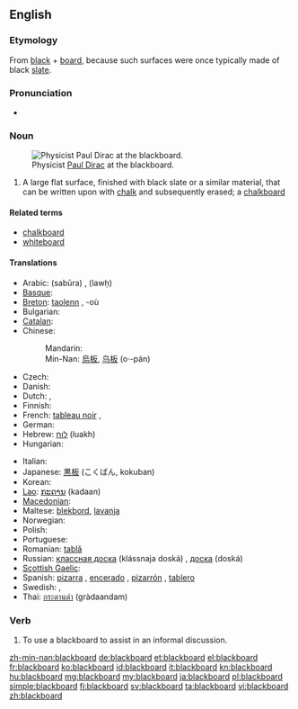 {{wikipedia}}
==English==

===Etymology===
From [[black]] + [[board]], because such surfaces were once typically made of black [[slate]].

===Pronunciation===
* {{audio|en-us-blackboard.ogg|Audio (US)}}

===Noun===
{{en-noun}}
[[Image:Diracb.jpg|thumb|right|Physicist [[w:Paul Dirac|Paul Dirac]] at the blackboard.]]

# A large flat surface, finished with black slate or a similar material, that can be written upon with [[chalk]] and subsequently erased; a [[chalkboard]]

====Related terms====
* [[chalkboard]]
* [[whiteboard]]

====Translations====
{{trans-top|a surface that can be written upon with chalk}}
* Arabic: {{Arab|[[سبورة]]}} (sabūra) {{f}}, {{Arab|[[لوح]]}} (lawḥ) {{m}}
* [[Basque]]: {{t-|eu|arbela|xs=Basque}}
* [[Breton]]: [[taolenn]] {{f}}, -où {{p}}
* Bulgarian: {{t|bg|черна дъска|f}}
* [[Catalan]]: {{t|ca|pissarra|f}}
* Chinese:
*: Mandarin: {{t-|cmn|黑板|tr=hēibǎn|sc=Hani}}
*: Min-Nan: [[烏板]], [[乌板]] (o·-pán)
* Czech: {{t-|cs|tabule|f}}
* Danish: {{t-|da|tavle|c}}
* Dutch: {{t+|nl|schoolbord|n}}, {{t|nl|bord|n}}
* Finnish: {{t+|fi|liitutaulu}}
* French: [[tableau noir]] {{m}}, {{t|fr|ardoise|f}}
* German: {{t+|de|Tafel|f}}
* Hebrew: [[לוח]] (luakh) {{m}}
* Hungarian: {{t|hu|iskolai tábla}}
{{trans-mid}}
* Italian: {{t+|it|lavagna|f}}
* Japanese: [[黒板]] (こくばん, kokuban)
* Korean: {{t+|ko|칠판|tr=chilpan|sc=Hang}}
* [[Lao]]: [[ກະດານ]] (kadaan)
* [[Macedonian]]: {{t-|mk|табла|f|tr=tábla}}
* Maltese: [[blekbord]], [[lavanja]]
* Norwegian: {{t|no|tavle|m|f}}
* Polish: {{t+|pl|tablica|f}}
* Portuguese: {{t|pt|lousa|f}}
* Romanian: [[tablă]] {{f}}
* Russian: [[классная доска]] (klássnaja doská) {{f}}, [[доска]] (doská) {{f}}
* [[Scottish Gaelic]]: {{t|gd|bòrd-dubh|m}}
* Spanish: [[pizarra]] {{f}}, [[encerado]] {{m}} {{qualifier|Spain}}, [[pizarrón]] {{m}} {{qualifier|Latin America}}, [[tablero]] {{m}} {{qualifier|Colombia}}
* Swedish: {{t|sv|svart tavla|c}}, {{t|sv|skrivtavla|c}}
* Thai: [[กระดานดำ]] (gràdaandam)
{{trans-bottom}}

===Verb===
{{en-verb}}

# To use a blackboard to assist in an informal discussion.

[[zh-min-nan:blackboard]]
[[de:blackboard]]
[[et:blackboard]]
[[el:blackboard]]
[[fr:blackboard]]
[[ko:blackboard]]
[[id:blackboard]]
[[it:blackboard]]
[[kn:blackboard]]
[[hu:blackboard]]
[[mg:blackboard]]
[[my:blackboard]]
[[ja:blackboard]]
[[pl:blackboard]]
[[simple:blackboard]]
[[fi:blackboard]]
[[sv:blackboard]]
[[ta:blackboard]]
[[vi:blackboard]]
[[zh:blackboard]]